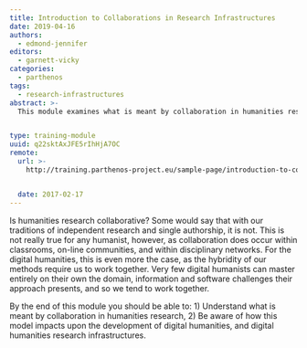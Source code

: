 ```yaml
---
title: Introduction to Collaborations in Research Infrastructures
date: 2019-04-16
authors:
  - edmond-jennifer
editors:
  - garnett-vicky
categories:
  - parthenos
tags:
  - research-infrastructures
abstract: >-
  This module examines what is meant by collaboration in humanities research and how this model impacts upon the development of digital humanities, and digital humanities research infrastructures.


type: training-module
uuid: q22sktAxJFE5rIhHjA7OC
remote:
  url: >-
    http://training.parthenos-project.eu/sample-page/introduction-to-collaboration-in-research-infrastructures/


  date: 2017-02-17
---
```


Is humanities research collaborative? Some would say that with our traditions of independent research and single authorship, it is not. This is not really true for any humanist, however, as collaboration does occur within classrooms, on-line communities, and within disciplinary networks. For the digital humanities, this is even more the case, as the hybridity of our methods require us to work together. Very few digital humanists can master entirely on their own the domain, information and software challenges their approach presents, and so we tend to work together.

By the end of this module you should be able to: 1) Understand what is meant by collaboration in humanities research, 2) Be aware of how this model impacts upon the development of digital humanities, and digital humanities research infrastructures.

<CTA
  title="Interested in learning more?"
  subtitle="Check out Introduction to Collaborations in Research Infrastructures on PARTHENOS"
  url="http://training.parthenos-project.eu/sample-page/introduction-to-collaboration-in-research-infrastructures/"
/>
